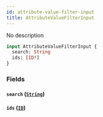 ```yaml
---
id: attribute-value-filter-input
title: AttributeValueFilterInput
---
```


No description

```graphql
input AttributeValueFilterInput {
  search: String
  ids: [ID!]
}
```

### Fields

#### `search` ([`String`](../../../developer/api-reference/scalars/string))

#### `ids` ([`ID`](../../../developer/api-reference/scalars/id))
